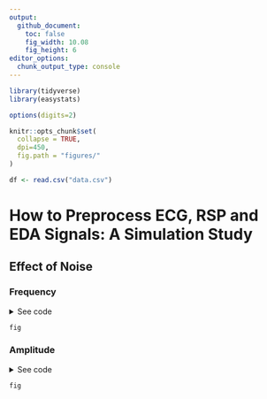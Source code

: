 ```yaml
---
output: 
  github_document:
    toc: false
    fig_width: 10.08
    fig_height: 6
editor_options: 
  chunk_output_type: console
---
```



```r
library(tidyverse)
library(easystats)

options(digits=2)

knitr::opts_chunk$set(
  collapse = TRUE,
  dpi=450,
  fig.path = "figures/"
)

df <- read.csv("data.csv")
```

# How to Preprocess ECG, RSP and EDA Signals: A Simulation Study



## Effect of Noise

### Frequency
<details><summary>See code</summary>
<p>
```r
fig <- df %>%
  ggplot(aes(x = Noise_Frequency, y = Difference_Mean, color=Noise_Amplitude)) +
  geom_point() +
  theme_modern() +
  scale_color_viridis_c()
```
</p>
</details>
```r
fig
```

### Amplitude
<details><summary>See code</summary>
<p>
```r
fig <- df %>%
  ggplot(aes(x = Noise_Amplitude, y = Difference_Mean, color=Noise_Frequency)) +
  geom_point() +
  theme_modern() +
  scale_color_viridis_c()
```
</p>
</details>
```r
fig
```
